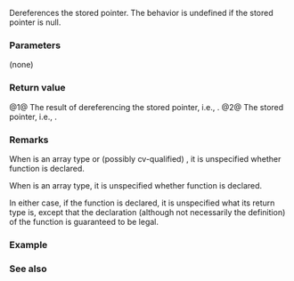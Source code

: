 {{cpp/experimental/shared_ptr/title|operator*|operator-&amp;gt;}}
{{cpp/experimental/shared_ptr/navbar}}
{{dcl begin}}
{{dcl|num=1|since=libfund_ts|1= 
T&amp; operator*() const noexcept;
}}
{{dcl|num=2|since=libfund_ts|1=
T* operator-&gt;() const noexcept;
}}
{{dcl end}}

Dereferences the stored pointer. The behavior is undefined if the stored pointer is null.

===Parameters===
(none)

===Return value===
@1@ The result of dereferencing the stored pointer, i.e., {{c|*get()}}.
@2@ The stored pointer, i.e., {{c|get()}}.

===Remarks===
When {{tt|T}} is an array type or (possibly cv-qualified) {{c|void}}, it is unspecified whether function {{v|1}} is declared.

When {{tt|T}} is an array type, it is unspecified whether function {{v|2}} is declared. 

In either case, if the function is declared, it is unspecified what its return type is, except that the declaration (although not necessarily the definition) of the function is guaranteed to be legal.

===Example===
{{example
|code=
}}

===See also===
{{dsc begin}}
{{dsc inc|cpp/experimental/shared_ptr/dsc get}}
{{dsc end}}